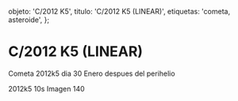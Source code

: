 
  objeto: 'C/2012 K5',
  titulo: 'C/2012 K5 (LINEAR)',
  etiquetas: 'cometa, asteroide',
};

# C/2012 K5 (LINEAR)

<Imagen
  src="objeto/c2012-k5_20120130_2_2012k5_20120130_i88.jpg"
  fecha="20120130"
/>

Cometa 2012k5 dia 30 Enero despues del perihelio

<Imagen
  src="objeto/c2012-k5_20121200_1_2012k5-150-10s-19didiem2012pa.jpg"
  fecha="20121200"
/>

2012k5 10s Imagen 140